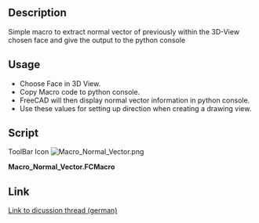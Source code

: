 <languages/>

{{Macro
|Name=Normal Vector Macro
|Icon=Macro_Normal_Vector.png
|Description=Get normal vector of preselected face
|Author=ulrich1a
|Version=1.0
|Date=2016-09-26
|FCVersion=All
|Download=[https://wiki.freecad.org/images/8/8b/Macro_Normal_Vector.png ToolBar Icon]
}}

==Description==

Simple macro to extract normal vector of previously within the 3D-View chosen face and give the output to the python console

==Usage==

* Choose Face in 3D View.
* Copy Macro code to python console.
* FreeCAD will then display normal vector information in python console.
* Use these values for setting up direction when creating a drawing view.

==Script==

ToolBar Icon
[[Image:Macro_Normal_Vector.png]]

'''Macro_Normal_Vector.FCMacro'''

{{MacroCode|code=
Gui.Selection.getSelectionEx()[0].SubObjects[0].Faces[0].normalAt(0,0)
}}

==Link==
[https://forum.freecad.org/viewtopic.php?f=13&t=10959 Link to dicussion thread (german)]


{{clear}}